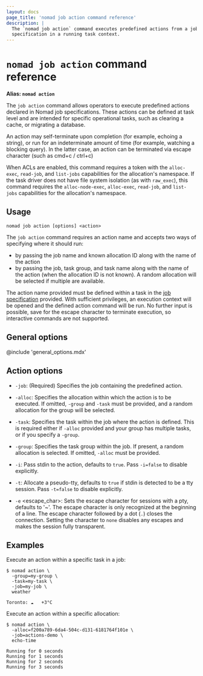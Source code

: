 ```yaml
---
layout: docs
page_title: 'nomad job action command reference'
description: |
  The `nomad job action` command executes predefined actions from a job
  specification in a running task context.
---
```


# `nomad job action` command reference

**Alias: `nomad action`**

The `job action` command allows operators to execute predefined actions declared
in Nomad job specifications. These actions can be defined at task level and are
intended for specific operational tasks, such as clearing a cache, or migrating
a database.

An action may self-terminate upon completion (for example, echoing a string),
or run for an indeterminate amount of time (for example, watching a blocking
query). In the latter case, an action can be terminated via escape character
(such as cmd+c / ctrl+c)

When ACLs are enabled, this command requires a token with the `alloc-exec`,
`read-job`, and `list-jobs` capabilities for the allocation's namespace. If
the task driver does not have file system isolation (as with `raw_exec`),
this command requires the `alloc-node-exec`, `alloc-exec`, `read-job`, and
`list-jobs` capabilities for the allocation's namespace.

## Usage

```plaintext
nomad job action [options] <action>
```

The `job action` command requires an action name and accepts two ways of
specifying where it should run:
- by passing the job name and known allocation ID along with the name of the action
- by passing the job, task group, and task name along with the name of the action
(when the allocation ID is not known). A random allocation will be selected if
multiple are available.

The action name provided must be defined within a task in the [job specification]
provided. With sufficient privileges, an execution context will be opened and
the defined action command will be run. No further input is possible, save for
the escape character to terminate execution, so interactive commands are not
supported.

## General options

@include 'general_options.mdx'

## Action options

- `-job`: (Required) Specifies the job containing the predefined action.

- `-alloc`: Specifies the allocation within which the action is to be executed.
  If omitted, `-group` and `-task` must be provided, and a random
  allocation for the group will be selected.

- `-task`: Specifies the task within the job where the action is defined. This
  is required either if `-alloc` provided and your group has multiple tasks,
  or if you specify a `-group`.

- `-group`: Specifies the task group within the job. If present, a random
  allocation is selected. If omitted, `-alloc` must be provided.

- `-i`: Pass stdin to the action, defaults to `true`. Pass `-i=false` to
  disable explicitly.

- `-t`: Allocate a pseudo-tty, defaults to `true` if stdin is detected to be a tty
  session. Pass `-t=false` to disable explicitly.

- `-e` <escape_char>: Sets the escape character for sessions with a pty,
  defaults to '~'. The escape character is only recognized at the beginning of a
  line. The escape character followed by a dot (`.`) closes the connection.
  Setting the character to `none` disables any escapes and makes the session
  fully transparent.

## Examples

Execute an action within a specific task in a job:

```shell-session
$ nomad action \
  -group=my-group \
  -task=my-task \
  -job=my-job \
  weather

Toronto: ☁️   +3°C
```

Execute an action within a specific allocation:

```shell-session
$ nomad action \
  -alloc=f200a789-6da4-504c-d131-6181764f101e \
  -job=actions-demo \
  echo-time

Running for 0 seconds
Running for 1 seconds
Running for 2 seconds
Running for 3 seconds
```

[job specification]: /nomad/docs/job-specification
